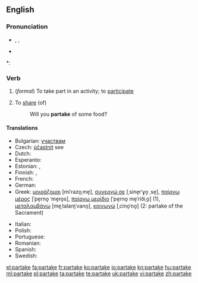 ==English==

===Pronunciation===
* {{enPR|pär-tāk'}}, {{IPA|/pɑː(r)ˈteɪk/}}, {{SAMPA|/pa:'teIk/}}
* {{audio|en-us-partake.ogg|Audio (US)}}

*: {{rhymes|eɪk}}

===Verb===
{{en-verb|partakes|partaking|partook|partaken}}

# {{intransitive}} (''formal'') To take part in an activity; to [[participate]]
# {{intransitive}} To [[share]] (of)
#: Will you '''partake''' of some food?

====Translations====
{{trans-top|to take part in an activity}}
* Bulgarian: [[участвам]]
* Czech: [[účastnit]] see
* Dutch: {{t+|nl|deelnemen}}
* Esperanto: {{t-|eo|partopreni|xs=Esperanto}}
* Estonian: {{t|et|osa võtma}},  {{t|et|osalema}}
* Finnish: {{t+|fi|osallistua}}, {{t-|fi|ottaa osaa}}
* French: {{t+|fr|participer}}
* German: {{t+|de|teilnehmen}}
* Greek: [[μοιράζομαι]] [miˈrazo̞ˌme̞], [[συνεργώ σε]] [ˌsine̞rˈɣo̞ ˌse̞], [[παίρνω μέρος]] [ˈpe̞rno̞ ˈme̞ro̞s], [[παίρνω μερίδιο]] [ˈpe̞rno̞ me̞ˈriðiˌo̞] (1), [[μεταλαμβάνω]] [me̞ˌtalaɱˈvano̞], [[κοινωνώ]] [ˌcino̞ˈno̞] (2: partake of the Sacrament)
{{trans-mid}}
* Italian: {{t+|it|partecipare}}
* Polish: {{t+|pl|uczestniczyć}}
* Portuguese: {{t+|pt|participar}}
* Romanian: {{t+|ro|participa}}
* Spanish: {{t-|es|participar}}
* Swedish: {{t+|sv|delta}}
{{trans-bottom}}

[[el:partake]]
[[fa:partake]]
[[fr:partake]]
[[ko:partake]]
[[io:partake]]
[[kn:partake]]
[[hu:partake]]
[[ml:partake]]
[[pl:partake]]
[[ta:partake]]
[[te:partake]]
[[uk:partake]]
[[vi:partake]]
[[zh:partake]]